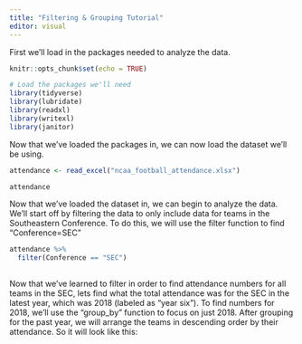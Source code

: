 ```yaml
---
title: "Filtering & Grouping Tutorial"
editor: visual
---
```


First we'll load in the packages needed to analyze the data.

```r
knitr::opts_chunk$set(echo = TRUE)

# Load the packages we'll need
library(tidyverse)
library(lubridate)
library(readxl)
library(writexl)
library(janitor)

```

Now that we've loaded the packages in, we can now load the dataset we'll be using.

```r


attendance <- read_excel("ncaa_football_attendance.xlsx")

attendance
```

Now that we've loaded the dataset in, we can begin to analyze the data. We'll start off by filtering the data to only include data for teams in the Southeastern Conference. To do this, we will use the filter function to find "Conference=SEC"

```r

attendance %>% 
  filter(Conference == "SEC")
  

```

Now that we've learned to filter in order to find attendance numbers for all teams in the SEC, lets find what the total attendance was for the SEC in the latest year, which was 2018 (labeled as "year six"). To find numbers for 2018, we'll use the "group_by" function to focus on just 2018. After grouping for the past year, we will arrange the teams in descending order by their attendance. So it will look like this:


